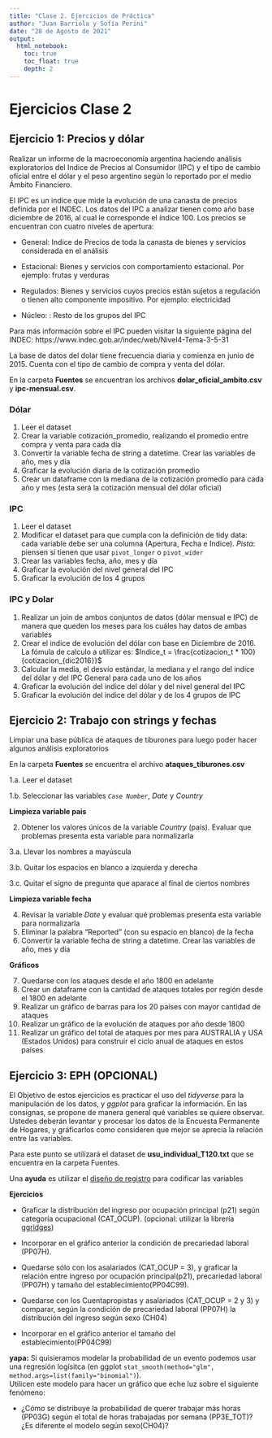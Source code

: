 ```yaml
---
title: "Clase 2. Ejercicios de Práctica"
author: "Juan Barriola y Sofía Perini"
date: "28 de Agosto de 2021"
output: 
  html_notebook: 
    toc: true
    toc_float: true
    depth: 2
---
```


<style type="text/css">
div.main-container {
  max-width: 1600px;
  margin-left: auto;
  margin-right: auto;
}
</style>

# Ejercicios Clase 2

## Ejercicio 1: Precios y dólar

Realizar un informe de la macroeconomía argentina haciendo análisis exploratorios del Indice de Precios al Consumidor (IPC) y el tipo de cambio oficial entre el dólar y el peso argentino según lo reportado por el medio Ámbito Financiero. 

El IPC es un indice que mide la evolución de una canasta de precios definida por el INDEC. Los datos del IPC a analizar tienen como año base diciembre de 2016, al cual le corresponde el índice 100. Los precios se encuentran con cuatro niveles de apertura:

  * General: Indice de Precios de toda la canasta de bienes y servicios considerada en el análisis

  * Estacional: Bienes y servicios con comportamiento estacional. Por ejemplo: frutas y verduras

  * Regulados: Bienes y servicios cuyos precios están sujetos a regulación o tienen alto componente impositivo. Por ejemplo: electricidad

  * Núcleo: : Resto de los grupos del IPC
  
Para más información sobre el IPC pueden visitar la siguiente página del INDEC: https://www.indec.gob.ar/indec/web/Nivel4-Tema-3-5-31

La base de datos del dolar tiene frecuencia diaria y comienza en junio de 2015. Cuenta con el tipo de cambio de compra y venta del dólar.

En la carpeta __Fuentes__ se encuentran los archivos __dolar_oficial_ambito.csv__ y __ipc-mensual.csv__.

### Dólar

1. Leer el dataset
2. Crear la variable cotización_promedio, realizando el promedio entre compra y venta para cada día
3. Convertir la variable fecha de string a datetime. Crear las variables de año, mes y día 
4. Graficar la evolución diaria de la cotización promedio
5. Crear un dataframe con la mediana de la cotización promedio para cada año y mes (esta será la cotización mensual del dólar oficial)

### IPC

1. Leer el dataset 
2. Modificar el dataset para que cumpla con la definición de tidy data: cada variable debe ser una columna (Apertura, Fecha e Indice). *Pista*: piensen si tienen que usar `pivot_longer` o `pivot_wider`
3. Crear las variables fecha, año, mes y día 
4. Graficar la evolución del nivel general del IPC
5. Graficar la evolución de los 4 grupos

### IPC y Dolar 

1. Realizar un join de ambos conjuntos de datos (dólar mensual e IPC) de manera que queden los meses para los cuáles hay datos de ambas variables 
2. Crear el indice de evolución del dólar con base en Diciembre de 2016. La fómula de calculo a utilizar es:
$Indice_t = \frac{cotizacion_t * 100}{cotizacion_{dic2016}}$
3. Calcular la media, el desvío estándar, la mediana y el rango del indice del dólar y del IPC General para cada uno de los años
4. Graficar la evolución del indice del dólar y del nivel general del IPC 
5. Graficar la evolución del indice del dólar y de los 4 grupos de IPC

## Ejercicio 2: Trabajo con strings y fechas

Limpiar una base pública de ataques de tiburones para luego poder hacer algunos análisis exploratorios

En la carpeta __Fuentes__ se encuentra el archivo __ataques_tiburones.csv__

1.a. Leer el dataset

1.b. Seleccionar las variables *`Case Number`*, *Date* y *Country*

**Limpieza variable pais**

2. Obtener los valores únicos de la variable *Country* (país). Evaluar que problemas presenta esta variable para normalizarla

3.a. Llevar los nombres a mayúscula

3.b. Quitar los espacios en blanco a izquierda y derecha

3.c. Quitar el signo de pregunta que aparace al final de ciertos nombres

**Limpieza variable fecha**

4. Revisar la variable *Date* y evaluar qué problemas presenta esta variable para normalizarla
5. Eliminar la palabra "Reported " (con su espacio en blanco) de la fecha
6. Convertir la variable fecha de string a datetime. Crear las variables de año, mes y día 

**Gráficos**

7. Quedarse con los ataques desde el año 1800 en adelante
8. Crear un dataframe con la cantidad de ataques totales por región desde el 1800 en adelante
9. Realizar un gráfico de barras para los 20 países con mayor cantidad de ataques
10. Realizar un gráfico de la evolución de ataques por año desde 1800
11. Realizar un gráfico del total de ataques por mes para AUSTRALIA y USA (Estados Unidos) para construir el ciclo anual de ataques en estos países

## Ejercicio 3: EPH (OPCIONAL)

El Objetivo de estos ejercicios es practicar el uso del $tidyverse$ para la manipulación de los datos, y $ggplot$ para graficar la información. En las consignas, se propone de manera general qué variables se quiere observar. Ustedes deberán levantar y procesar los datos de la Encuesta Permanente de Hogares, y gráficarlos como consideren que mejor se aprecia la relación entre las variables.     

Para este punto se utilizará el dataset de __usu_individual_T120.txt__ que se encuentra en la carpeta Fuentes. 

Una __ayuda__ es utilizar el [diseño de registro](../Fuentes/EPH_registro_2_trim_2016.pdf) para codificar las variables

  
__Ejercicios__

- Graficar la distribución del ingreso por ocupación principal (p21) según categoría ocupacional (CAT_OCUP). (opcional: utilizar la librería [ggridges](https://cran.r-project.org/web/packages/ggridges/vignettes/introduction.html))

- Incorporar en el gráfico anterior la condición de precariedad laboral (PP07H).

- Quedarse sólo con los asalariados (CAT_OCUP = 3), y graficar la relación entre ingreso por ocupación principal(p21), precariedad laboral (PP07H) y tamaño del establecimiento(PP04C99).

- Quedarse con los Cuentapropistas y asalariados (CAT_OCUP = 2 y 3) y comparar, según la condición de precariedad laboral (PP07H) la distribución del ingreso según sexo (CH04)

- Incorporar en el gráfico anterior el tamaño del establecimiento(PP04C99)


__yapa:__ Si quisieramos modelar la probabilidad de un evento podemos usar una regresión logísitca (en ggplot ```stat_smooth(method="glm", method.args=list(family="binomial")```).     
Utilicen este modelo para hacer un gráfico que eche luz sobre el siguiente fenómeno: 

- ¿Cómo se distribuye la probabilidad de querer trabajar más horas (PP03G) según el total de horas trabajadas por semana (PP3E_TOT)? ¿Es diferente el modelo según sexo(CH04)?